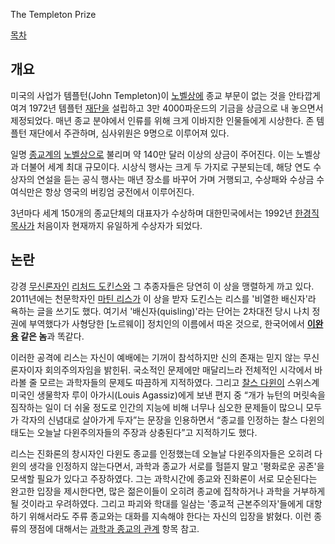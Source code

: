 The Templeton Prize

[[목차]]
== 개요 ==
미국의 사업가 템플턴(John Templeton)이 [[노벨상]]에 종교 부문이 없는 것을 안타깝게 여겨 1972년 템플턴 [[재단]]을 설립하고 3만 4000파운드의 기금을 상금으로 내 놓으면서 제정되었다.  매년 종교 분야에서 인류를 위해 크게 이바지한 인물들에게 시상한다. 존 템플턴 재단에서 주관하며, 심사위원은 9명으로 이루어져 있다.

일명 [[종교]]계의 [[노벨상]]으로 불리며 약 140만 달러 이상의 상금이 주어진다. 이는 노벨상과 더불어 세계 최대 규모이다. 시상식 행사는 크게 두 가지로 구분되는데, 해당 연도 수상자의 연설을 듣는 공식 행사는 매년 장소를 바꾸어 가며 거행되고, 수상패와 수상금 수여식만은 항상 영국의 버킹엄 궁전에서 이루어진다.

3년마다 세계 150개의 종교단체의 대표자가 수상하며 대한민국에서는 1992년 [[한경직]] [[목사]]가 처음이자 현재까지 유일하게 수상자가 되었다.

== 논란 ==
강경 [[무신론자]]인 [[리처드 도킨스]]와 그 추종자들은 당연히 이 상을 맹렬하게 까고 있다. 2011년에는 천문학자인 [[마틴 리스]]가 이 상을 받자 도킨스는 리스를 '비열한 배신자'라 욕하는 글을 쓰기도 했다. 여기서 '배신자(quisling)'라는 단어는 2차대전 당시 나치 정권에 부역했다가 사형당한 [노르웨이] 정치인의 이름에서 따온 것으로, 한국어에서 '''[[이완용]] 같은 놈'''과 똑같다. 

이러한 공격에 리스는 자신이 예배에는 기꺼이 참석하지만 신의 존재는 믿지 않는 무신론자이자 회의주의자임을 밝힌뒤. 국소적인 문제에만 매달리느라 전체적인 시각에서 바라볼 줄 모르는 과학자들의 문제도 따끔하게 지적하였다. 그리고 [[찰스 다윈]]이 스위스계 미국인 생물학자 루이 아가시(Louis Agassiz)에게 보낸 편지 중 “개가 뉴턴의 머릿속을 짐작하는 일이 더 쉬울 정도로 인간의 지능에 비해 너무나 심오한 문제들이 많으니 모두가 각자의 신념대로 살아가게 두자”는 문장을 인용하면서 “종교를 인정하는 찰스 다윈의 태도는 오늘날 다윈주의자들의 주장과 상충된다”고 지적하기도 했다.

리스는 진화론의 창시자인 다윈도 종교를 인정했는데 오늘날 다윈주의자들은 오히려 다윈의 생각을 인정하지 않는다면서, 과학과 종교가 서로를 헐뜯지 말고 '평화로운 공존'을 모색할 필요가 있다고 주장하였다. 그는 과학시간에 종교와 진화론이 서로 모순된다는 완고한 입장을 제시한다면, 많은 젊은이들이 오히려 종교에 집착하거나 과학을 거부하게 될 것이라고 우려하였다. 그리고 파괴와 학대를 일삼는 '종교적 근본주의자'들에게 대항하기 위해서라도 주류 종교와는 대화를 지속해야 한다는 자신의 입장을 밝혔다. 이런 종류의 쟁점에 대해서는 [[과학과 종교의 관계]] 항목 참고. 
